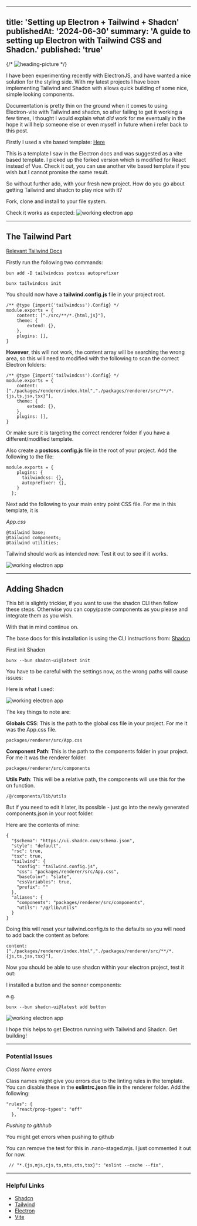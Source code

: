

---
title: 'Setting up Electron + Tailwind + Shadcn'
publishedAt: '2024-06-30'
summary: 'A guide to setting up Electron with Tailwind CSS and Shadcn.'
published: 'true'
---


{/* <Image src="/code1.jpg" alt="heading-picture" className="rounded-md shadow-inner" width={2248} height={1590}/> */}

I have been experimenting recently with ElectronJS, and have wanted a nice solution for the styling side. With my latest projects I have been implementing Tailwind and Shadcn with allows quick building of some nice, simple looking components.

Documentation is pretty thin on the ground when it comes to using Electron-vite with Tailwind and shadcn, so after failing to get it working a few times, I thought I would explain what *did* work for me eventually in the hope it will help someone else or even myself in future when i refer back to this post.

Firstly I used a vite based template: 
[Here](https://github.com/ldlac/vite-electron-builder)

This is a template I saw in the Electron docs and was suggested as a vite based template. I picked up the forked version which is modified for React instead of Vue.
Check it out, you can use another vite based template if you wish but I cannot promise the same result.

So without further ado, with your fresh new project. How do you go about getting Tailwind and shadcn to play nice with it?

Fork, clone and install to your file system.

Check it works as expected: 
<Image src="/blog_posts/electron_install/pic1.png" alt="working electron app"  width={2248} height={1590} />

---

## The Tailwind Part

[Relevant Tailwind Docs](https://tailwindcss.com/docs/installation)

Firstly run the following two commands: 

```
bun add -D tailwindcss postcss autoprefixer
```

```
bunx tailwindcss init
```

You should now have a **tailwind.config.js** file in your project root. 

```
/** @type {import('tailwindcss').Config} */ 
module.exports = { 
	content: ["./src/**/*.{html,js}"], 
	theme: { 
		extend: {}, 
	}, 
	plugins: [], 
}
```

**However**, this will not work, the content array will be searching the wrong area, so this will need to modified with the following to scan the correct Electron folders: 

```
/** @type {import('tailwindcss').Config} */ 
module.exports = { 
	content:["./packages/renderer/index.html","./packages/renderer/src/**/*.{js,ts,jsx,tsx}"], 
	theme: { 
		extend: {}, 
	}, 
	plugins: [], 
}
```

Or make sure it is targeting the correct renderer folder if you have a different/modified template.

Also create a **postcss.config.js** file in the root of your project.
Add the following to the file:

```
module.exports = {
    plugins: {
      tailwindcss: {},
      autoprefixer: {},
    }
  };
```

Next add the following to your main entry point CSS file. For me in this template, it is 

*App.css*
```
@tailwind base; 
@tailwind components; 
@tailwind utilities;
```

Tailwind should work as intended now. Test it out to see if it works.


<Image src="/blog_posts/electron_install/pic2.png" alt="working electron app"  width={2248} height={1590} />


---

## Adding Shadcn

This bit is slightly trickier, if you want to use the shadcn CLI then follow these steps. 
Otherwise you can copy/paste components as you please and integrate them as you wish.


With that in mind continue on.

The base docs for this installation is using the CLI instructions from: [Shadcn](https://ui.shadcn.com/docs/cli)


First init Shadcn

```
bunx --bun shadcn-ui@latest init
```

You have to be careful with the settings now, as the wrong paths will cause issues: 

Here is what I used: 

<Image src="/blog_posts/electron_install/init.png" alt="working electron app"  width={2248} height={1590} />

The key things to note are: 

**Globals CSS**: This is the path to the global css file in your project. For me it was the App.css file. 
```
packages/renderer/src/App.css
```

**Component Path**: This is the path to the components folder in your project. For me it was the renderer folder.

```
packages/renderer/src/components
```

**Utils Path**: This will be a relative path, the components will use this for the cn function.
```
/@/components/lib/utils
```

But if you need to edit it later, its possible - just go into the newly generated components.json in your root folder.

Here are the contents of mine: 

```
{
  "$schema": "https://ui.shadcn.com/schema.json",
  "style": "default",
  "rsc": true,
  "tsx": true,
  "tailwind": {
    "config": "tailwind.config.js",
    "css": "packages/renderer/src/App.css",
    "baseColor": "slate",
    "cssVariables": true,
    "prefix": ""
  },
  "aliases": {
    "components": "packages/renderer/src/components",
    "utils": "/@/lib/utils"
  }
}
```

Doing this will reset your tailwind.config.ts to the defaults so you will need to add back the content as before: 

```
content: ["./packages/renderer/index.html","./packages/renderer/src/**/*.{js,ts,jsx,tsx}"],
```


 Now you should be able to use shadcn within your electron project, test it out:

 I installed a button and the sonner components: 

e.g.
```
bunx --bun shadcn-ui@latest add button
```

 <Image src="/blog_posts/electron_install/final.png" alt="working electron app"  width={2248} height={1590} />


 I hope this helps to get Electron running with Tailwind and Shadcn. Get building!

--- 

 ### Potential Issues

*Class Name errors* 

Class names might give you errors due to the linting rules in the template. You can disable these in the **eslintrc.json** file in the renderer folder.
Add the following: 
```
"rules": {
    "react/prop-types": "off"
  },
```


*Pushing to githhub* 

You might get errors when pushing to github

You can remove the test for this in .nano-staged.mjs. I just commented it out for now.

```
 // "*.{js,mjs,cjs,ts,mts,cts,tsx}": "eslint --cache --fix",
```

--- 

 ### Helpful Links
 - [Shadcn](https://ui.shadcn.com/docs/cli)
 - [Tailwind](https://tailwindcss.com/docs/installation)
 - [Electron](https://www.electronjs.org/docs)
 - [Vite](https://vitejs.dev/guide/)